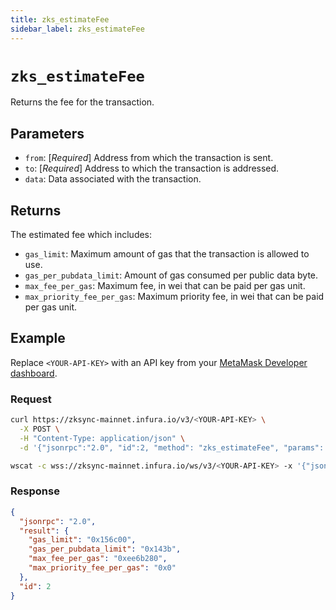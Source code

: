 ```yaml
---
title: zks_estimateFee
sidebar_label: zks_estimateFee
---
```



# `zks_estimateFee`

Returns the fee for the transaction.

## Parameters

- `from`: [_Required_] Address from which the transaction is sent.
- `to`: [_Required_] Address to which the transaction is addressed.
- `data`: Data associated with the transaction.

## Returns

The estimated fee which includes:

- `gas_limit`: Maximum amount of gas that the transaction is allowed to use.
- `gas_per_pubdata_limit`: Amount of gas consumed per public data byte.
- `max_fee_per_gas`: Maximum fee, in wei that can be paid per gas unit.
- `max_priority_fee_per_gas`: Maximum priority fee, in wei that can be paid per gas unit.

## Example

Replace `<YOUR-API-KEY>` with an API key from your [MetaMask Developer dashboard](https://developer.metamask.io/).

### Request

<Tabs>
  <TabItem value="curl">

  ```bash
  curl https://zksync-mainnet.infura.io/v3/<YOUR-API-KEY> \
    -X POST \
    -H "Content-Type: application/json" \
    -d '{"jsonrpc":"2.0", "id":2, "method": "zks_estimateFee", "params": [ { "from": "0x1111111111111111111111111111111111111111", "to":"0x2222222222222222222222222222222222222222", "data": "0xffffffff" } ] }'
  ```

  </TabItem>
  <TabItem value="WSS">

```bash
wscat -c wss://zksync-mainnet.infura.io/ws/v3/<YOUR-API-KEY> -x '{"jsonrpc":"2.0", "id":2, "method": "zks_estimateFee", "params": [ { "from": "0x1111111111111111111111111111111111111111", "to":"0x2222222222222222222222222222222222222222", "data": "0xffffffff" } ] }'
```

  </TabItem>
</Tabs>

### Response

<Tabs>
  <TabItem value="JSON">

  ```json
  {
    "jsonrpc": "2.0",
    "result": {
      "gas_limit": "0x156c00",
      "gas_per_pubdata_limit": "0x143b",
      "max_fee_per_gas": "0xee6b280",
      "max_priority_fee_per_gas": "0x0"
    },
    "id": 2
  }
  ```

  </TabItem>
</Tabs>